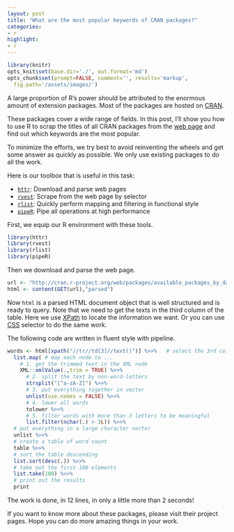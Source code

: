 ```yaml
---
layout: post
title: "What are the most popular keywords of CRAN packages?"
categories:
- r
highlight:
- r
---
```


```r
library(knitr)
opts_knit$set(base.dir='./', out.format='md')
opts_chunk$set(prompt=FALSE, comment='', results='markup',
  fig.path='/assets/images/')
```

A large proportion of R's power should be attributed to the enormous amount of extension packages. Most of the packages are hosted on [CRAN](http://cran.r-project.org).

These packages cover a wide range of fields. In this post, I'll show you how to use R to scrap the titles of all CRAN packages from the [web page](http://cran.r-project.org/web/packages/available_packages_by_date.html) and find out which keywords are the most popular.

To minimize the efforts, we try best to avoid reinventing the wheels and get some answer as quickly as possible. We only use existing packages to do all the work.

Here is our toolbox that is useful in this task:

- [`httr`](https://github.com/hadley/httr): Download and parse web pages
- [`rvest`](https://github.com/hadley/rvest): Scrape from the web page by selector
- [`rlist`](http://renkun.me/rlist): Quickly perform mapping and filtering in functional style
- [`pipeR`](http://renkun.me/pipeR): Pipe all operations at high performance

First, we equip our R environment with these tools.

```r
library(httr)
library(rvest)
library(rlist)
library(pipeR)
```

Then we download and parse the web page.

```r
url <- "http://cran.r-project.org/web/packages/available_packages_by_date.html"
html <- content(GET(url),"parsed")
```

Now `html` is a parsed HTML document object that is well structured and is ready to query. Note that we need to get the texts in the third column of the table. Here we use [XPath](https://en.wikipedia.org/wiki/XPath) to locate the information we want. Or you can use [CSS](http://www.w3.org/TR/CSS2/selector.html) selector to do the same work.

The following code are written in fluent style with pipeline.

```r
words <- html[xpath("//tr//td[3]//text()")] %>>%   # select the 3rd column
  list.map( # map each node to ...
    # 1. get the trimmed text in the XML node
    XML::xmlValue(.,trim = TRUE) %>>% 
      # 2. split the text by non-word-letters
      strsplit("[^a-zA-Z]") %>>% 
      # 3. put everything together in vector
      unlist(use.names = FALSE) %>>% 
      # 4. lower all words
      tolower %>>% 
      # 5. filter words with more than 3 letters to be meaningful
      list.filter(nchar(.) > 3L)) %>>% 
  # put everything in a large character vector
  unlist %>>%
  # create a table of word count
  table %>>%
  # sort the table descending
  list.sort(desc(.)) %>>%
  # take out the first 100 elements
  list.take(100) %>>%
  # print out the results
  print
```

The work is done, in 12 lines, in only a little more than 2 seconds!

If you want to know more about these packages, please visit their project pages. Hope you can do more amazing things in your work.
